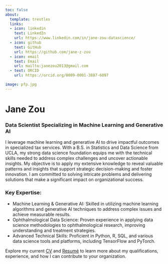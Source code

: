 ```yaml
---
toc: false
about: 
  template: trestles
  links: 
  - icon: linkedin
    text: LinkedIn
    url: https://www.linkedin.com/in/jane-zou-datascience/
  - icon: github
    text: GitHub
    url: https://github.com/jane-z-zou
  - icon: email
    text: Email
    url: mailto:janezou2013@gmail.com
  - text: ORCID 
    url: https://orcid.org/0009-0001-3887-6097

image: pfp.jpg
---
```


# Jane Zou

### Data Scientist Specializing in Machine Learning and Generative AI

I leverage machine learning and generative AI to drive impactful outcomes in specialized tax services. With a B.S. in Statistics and Data Science from UCLA, my strong data science foundation equips me with the technical skills needed to address complex challenges and uncover actionable insights. My objective is to apply my extensive knowledge to reveal valuable patterns and insights that support strategic decision-making and foster innovation. I am committed to solving intricate problems and delivering solutions that make a significant impact on organizational success.

### Key Expertise:

-   Machine Learning & Generative AI: Skilled in utilizing machine learning algorithms and generative AI techniques to address complex issues and achieve measurable results.
-   Ophthalmological Data Science: Proven experience in applying data science methodologies to ophthalmological research, improving understanding and treatment strategies.
-   Advanced Technical Skills: Proficient in Python, R, SQL, and various data science tools and platforms, including TensorFlow and PyTorch.

Explore my current [CV](/DOCS/CV.pdf "CV.pdf") and [Resumé](/DOCS/Zou,Jane Resume.pdf "Zou,Jane Resume.pdf") to learn more about my qualifications, experience, and how I can contribute to your organization.
